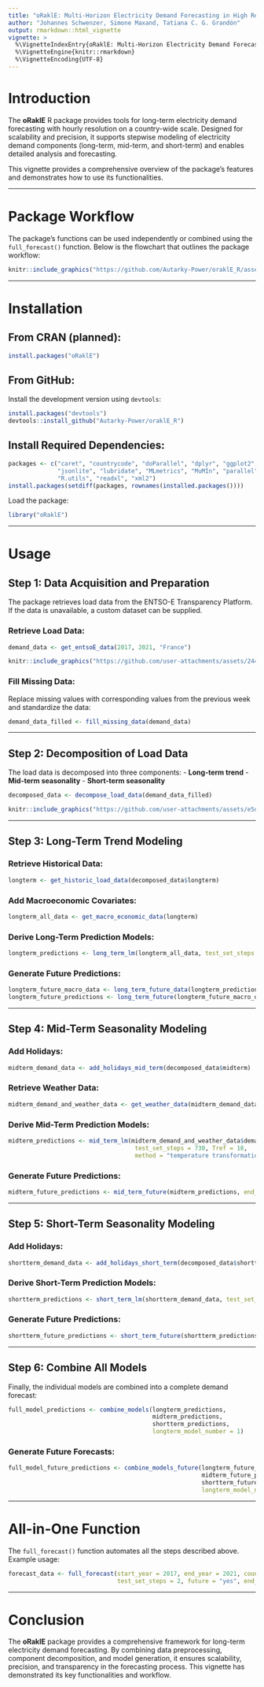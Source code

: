 ```yaml
---
title: "oRaklE: Multi-Horizon Electricity Demand Forecasting in High Resolution"
author: "Johannes Schwenzer, Simone Maxand, Tatiana C. G. Grandón"
output: rmarkdown::html_vignette
vignette: >
  %\VignetteIndexEntry{oRaklE: Multi-Horizon Electricity Demand Forecasting}
  %\VignetteEngine{knitr::rmarkdown}
  %\VignetteEncoding{UTF-8}
---
```


# Introduction

The **oRaklE** R package provides tools for long-term electricity demand forecasting with hourly resolution on a country-wide scale. Designed for scalability and precision, it supports stepwise modeling of electricity demand components (long-term, mid-term, and short-term) and enables detailed analysis and forecasting. 

This vignette provides a comprehensive overview of the package's features and demonstrates how to use its functionalities.

---

# Package Workflow

The package's functions can be used independently or combined using the `full_forecast()` function. Below is the flowchart that outlines the package workflow:

```r
knitr::include_graphics("https://github.com/Autarky-Power/oraklE_R/assets/45041403/c166e930-876a-4e90-873a-3f4bcda249a7")
```

---

# Installation

## From CRAN (planned):
```r
install.packages("oRaklE")
```

## From GitHub:
Install the development version using `devtools`:

```r
install.packages("devtools")
devtools::install_github("Autarky-Power/oraklE_R")
```

## Install Required Dependencies:
```r
packages <- c("caret", "countrycode", "doParallel", "dplyr", "ggplot2", "ggthemes", "glmnet", "httr",
              "jsonlite", "lubridate", "MLmetrics", "MuMIn", "parallel", "patchwork", "purrr", 
              "R.utils", "readxl", "xml2")
install.packages(setdiff(packages, rownames(installed.packages())))
```

Load the package:

```r
library("oRaklE")
```

---

# Usage

## Step 1: Data Acquisition and Preparation

The package retrieves load data from the ENTSO-E Transparency Platform. If the data is unavailable, a custom dataset can be supplied.

### Retrieve Load Data:
```r
demand_data <- get_entsoE_data(2017, 2021, "France")
```
```r
knitr::include_graphics("https://github.com/user-attachments/assets/24450818-c869-4142-a5b3-cb2a2ec7ff36")
```

### Fill Missing Data:
Replace missing values with corresponding values from the previous week and standardize the data:

```r
demand_data_filled <- fill_missing_data(demand_data)
```

---

## Step 2: Decomposition of Load Data

The load data is decomposed into three components:
- **Long-term trend**
- **Mid-term seasonality**
- **Short-term seasonality**

```r
decomposed_data <- decompose_load_data(demand_data_filled)
```
```r
knitr::include_graphics("https://github.com/user-attachments/assets/e5db1014-6e2b-4632-ab00-5923e8414553")
```
---

## Step 3: Long-Term Trend Modeling

### Retrieve Historical Data:
```r
longterm <- get_historic_load_data(decomposed_data$longterm)
```

### Add Macroeconomic Covariates:
```r
longterm_all_data <- get_macro_economic_data(longterm)
```

### Derive Long-Term Prediction Models:
```r
longterm_predictions <- long_term_lm(longterm_all_data, test_set_steps = 2, testquant = 500)
```

### Generate Future Predictions:
```r
longterm_future_macro_data <- long_term_future_data(longterm_predictions, end_year = 2028)
longterm_future_predictions <- long_term_future(longterm_future_macro_data)
```

---

## Step 4: Mid-Term Seasonality Modeling

### Add Holidays:
```r
midterm_demand_data <- add_holidays_mid_term(decomposed_data$midterm)
```

### Retrieve Weather Data:
```r
midterm_demand_and_weather_data <- get_weather_data(midterm_demand_data)
```

### Derive Mid-Term Prediction Models:
```r
midterm_predictions <- mid_term_lm(midterm_demand_and_weather_data$demand, 
                                    test_set_steps = 730, Tref = 18, 
                                    method = "temperature transformation")
```

### Generate Future Predictions:
```r
midterm_future_predictions <- mid_term_future(midterm_predictions, end_year = 2028)
```

---

## Step 5: Short-Term Seasonality Modeling

### Add Holidays:
```r
shortterm_demand_data <- add_holidays_short_term(decomposed_data$shortterm)
```

### Derive Short-Term Prediction Models:
```r
shortterm_predictions <- short_term_lm(shortterm_demand_data, test_set_steps = 17520)
```

### Generate Future Predictions:
```r
shortterm_future_predictions <- short_term_future(shortterm_predictions, end_year = 2028)
```

---

## Step 6: Combine All Models

Finally, the individual models are combined into a complete demand forecast:

```r
full_model_predictions <- combine_models(longterm_predictions, 
                                         midterm_predictions, 
                                         shortterm_predictions, 
                                         longterm_model_number = 1)
```

### Generate Future Forecasts:
```r
full_model_future_predictions <- combine_models_future(longterm_future_predictions, 
                                                       midterm_future_predictions, 
                                                       shortterm_future_predictions, 
                                                       longterm_model_number = 1)
```

---

# All-in-One Function

The `full_forecast()` function automates all the steps described above. Example usage:

```r
forecast_data <- full_forecast(start_year = 2017, end_year = 2021, country = "France", 
                               test_set_steps = 2, future = "yes", end_year = 2028)
```

---

# Conclusion

The **oRaklE** package provides a comprehensive framework for long-term electricity demand forecasting. By combining data preprocessing, component decomposition, and model generation, it ensures scalability, precision, and transparency in the forecasting process. This vignette has demonstrated its key functionalities and workflow.
